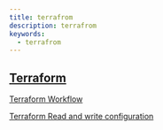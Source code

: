 ```yaml
---
title: terrafrom
description: terrafrom
keywords:
  - terrafrom
---
```



## [Terraform](https://jayendrapatil.com/terraform-cheat-sheet/)

[Terraform Workflow](/img/web-development/programming/terraform/MiddlewareChaining.Terraform_Workflow-1536x737.png)

[Terraform Read and write configuration](/img/web-development/programming/terraform/terraform_sample-1498x2048.png)

